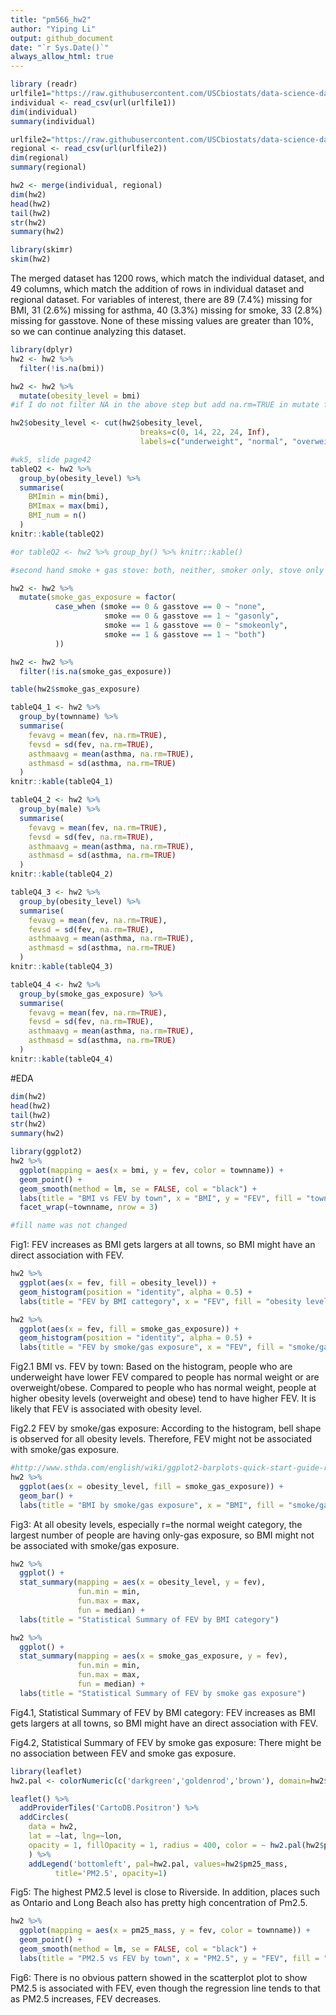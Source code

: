 ```yaml
---
title: "pm566_hw2" 
author: "Yiping Li"
output: github_document
date: "`r Sys.Date()`" 
always_allow_html: true
---
```


```r
library (readr)
urlfile1="https://raw.githubusercontent.com/USCbiostats/data-science-data/master/01_chs/chs_individual.csv"
individual <- read_csv(url(urlfile1))
dim(individual)
summary(individual)

urlfile2="https://raw.githubusercontent.com/USCbiostats/data-science-data/master/01_chs/chs_regional.csv"
regional <- read_csv(url(urlfile2))
dim(regional)
summary(regional)
```

```r
hw2 <- merge(individual, regional)
dim(hw2)
head(hw2)
tail(hw2)
str(hw2)
summary(hw2)

library(skimr)
skim(hw2)
```

The merged dataset has 1200 rows, which match the individual dataset, and 49 columns, which match the addition of rows in individual dataset and regional dataset. For variables of interest, there are 89 (7.4%) missing for BMI, 31 (2.6%) missing for asthma, 40 (3.3%) missing for smoke, 33 (2.8%) missing for gasstove. None of these missing values are greater than 10%, so we can continue analyzing this dataset. 

```r
library(dplyr)
hw2 <- hw2 %>% 
  filter(!is.na(bmi))

hw2 <- hw2 %>%
  mutate(obesity_level = bmi) 
#if I do not filter NA in the above step but add na.rm=TRUE in mutate function, it does not filter NA values

hw2$obesity_level <- cut(hw2$obesity_level,
                             breaks=c(0, 14, 22, 24, Inf),
                             labels=c("underweight", "normal", "overweight", "obese"))

#wk5, slide page42
tableQ2 <- hw2 %>%
  group_by(obesity_level) %>%
  summarise(
    BMImin = min(bmi),
    BMImax = max(bmi),
    BMI_num = n()
  ) 
knitr::kable(tableQ2)

#or tableQ2 <- hw2 %>% group_by() %>% knitr::kable()
```

```r
#second hand smoke + gas stove: both, neither, smoker only, stove only --> wk5 p13

hw2 <- hw2 %>%
  mutate(smoke_gas_exposure = factor(
          case_when (smoke == 0 & gasstove == 0 ~ "none", 
                     smoke == 0 & gasstove == 1 ~ "gasonly",
                     smoke == 1 & gasstove == 0 ~ "smokeonly", 
                     smoke == 1 & gasstove == 1 ~ "both")
          ))

hw2 <- hw2 %>% 
  filter(!is.na(smoke_gas_exposure))

table(hw2$smoke_gas_exposure)
```

```r
tableQ4_1 <- hw2 %>%
  group_by(townname) %>%
  summarise(
    fevavg = mean(fev, na.rm=TRUE),
    fevsd = sd(fev, na.rm=TRUE),
    asthmaavg = mean(asthma, na.rm=TRUE), 
    asthmasd = sd(asthma, na.rm=TRUE)
  )
knitr::kable(tableQ4_1)

tableQ4_2 <- hw2 %>%
  group_by(male) %>%
  summarise(
    fevavg = mean(fev, na.rm=TRUE),
    fevsd = sd(fev, na.rm=TRUE),
    asthmaavg = mean(asthma, na.rm=TRUE), 
    asthmasd = sd(asthma, na.rm=TRUE)
  )
knitr::kable(tableQ4_2)

tableQ4_3 <- hw2 %>%
  group_by(obesity_level) %>%
  summarise(
    fevavg = mean(fev, na.rm=TRUE),
    fevsd = sd(fev, na.rm=TRUE),
    asthmaavg = mean(asthma, na.rm=TRUE), 
    asthmasd = sd(asthma, na.rm=TRUE)
  )
knitr::kable(tableQ4_3)

tableQ4_4 <- hw2 %>%
  group_by(smoke_gas_exposure) %>%
  summarise(
    fevavg = mean(fev, na.rm=TRUE),
    fevsd = sd(fev, na.rm=TRUE),
    asthmaavg = mean(asthma, na.rm=TRUE), 
    asthmasd = sd(asthma, na.rm=TRUE)
  )
knitr::kable(tableQ4_4)
```

#EDA
```r
dim(hw2)
head(hw2)
tail(hw2)
str(hw2)
summary(hw2)
```

```r
library(ggplot2)
hw2 %>%
  ggplot(mapping = aes(x = bmi, y = fev, color = townname)) + 
  geom_point() +
  geom_smooth(method = lm, se = FALSE, col = "black") + 
  labs(title = "BMI vs FEV by town", x = "BMI", y = "FEV", fill = "town") +
  facet_wrap(~townname, nrow = 3)

#fill name was not changed
```

Fig1: FEV increases as BMI gets largers at all towns, so BMI might have an direct association with FEV. 

```r
hw2 %>%
  ggplot(aes(x = fev, fill = obesity_level)) + 
  geom_histogram(position = "identity", alpha = 0.5) +
  labs(title = "FEV by BMI cattegory", x = "FEV", fill = "obesity level")

hw2 %>%
  ggplot(aes(x = fev, fill = smoke_gas_exposure)) + 
  geom_histogram(position = "identity", alpha = 0.5) +
  labs(title = "FEV by smoke/gas exposure", x = "FEV", fill = "smoke/gas exposure")
```

Fig2.1 BMI vs. FEV by town:
Based on the histogram, people who are underweight have lower FEV compared to people has normal weight or are overweight/obese. Compared to people who has normal weight, people at higher obesity levels (overweight and obese) tend to have higher FEV. It is likely that FEV is associated with obesity level. 

Fig2.2 FEV by smoke/gas exposure: 
According to the histogram, bell shape is observed for all obesity levels. Therefore, FEV might not be associated with smoke/gas exposure.

```r
#http://www.sthda.com/english/wiki/ggplot2-barplots-quick-start-guide-r-software-and-data-visualization
hw2 %>%
  ggplot(aes(x = obesity_level, fill = smoke_gas_exposure)) +
  geom_bar() +
  labs(title = "BMI by smoke/gas exposure", x = "BMI", fill = "smoke/gas exposure")
```

Fig3: At all obesity levels, especially r=the normal weight category, the largest number of people are having only-gas exposure, so BMI might not be associated with smoke/gas exposure. 

```r
hw2 %>%
  ggplot() +
  stat_summary(mapping = aes(x = obesity_level, y = fev),
               fun.min = min,
               fun.max = max, 
               fun = median) + 
  labs(title = "Statistical Summary of FEV by BMI category")

hw2 %>%
  ggplot() +
  stat_summary(mapping = aes(x = smoke_gas_exposure, y = fev),
               fun.min = min,
               fun.max = max, 
               fun = median) + 
  labs(title = "Statistical Summary of FEV by smoke gas exposure")
```

Fig4.1, Statistical Summary of FEV by BMI category:
FEV increases as BMI gets largers at all towns, so BMI might have an direct association with FEV. 

Fig4.2, Statistical Summary of FEV by smoke gas exposure:
There might be no association between FEV and smoke gas exposure.

```r
library(leaflet)
hw2.pal <- colorNumeric(c('darkgreen','goldenrod','brown'), domain=hw2$pm25_mass)

leaflet() %>% 
  addProviderTiles('CartoDB.Positron') %>% 
  addCircles(
    data = hw2,
    lat = ~lat, lng=~lon,
    opacity = 1, fillOpacity = 1, radius = 400, color = ~ hw2.pal(hw2$pm25_mass)
    ) %>%
    addLegend('bottomleft', pal=hw2.pal, values=hw2$pm25_mass,
          title='PM2.5', opacity=1)

```

Fig5: The highest PM2.5 level is close to Riverside. In addition, places such as Ontario and Long Beach also has pretty high concentration of Pm2.5. 

```r
hw2 %>%
  ggplot(mapping = aes(x = pm25_mass, y = fev, color = townname)) + 
  geom_point() +
  geom_smooth(method = lm, se = FALSE, col = "black") + 
  labs(title = "PM2.5 vs FEV by town", x = "PM2.5", y = "FEV", fill = "town") 
```

Fig6: There is no obvious pattern showed in the scatterplot plot to show PM2.5 is associated with FEV, even though the regression line tends to that as PM2.5 increases, FEV decreases.
